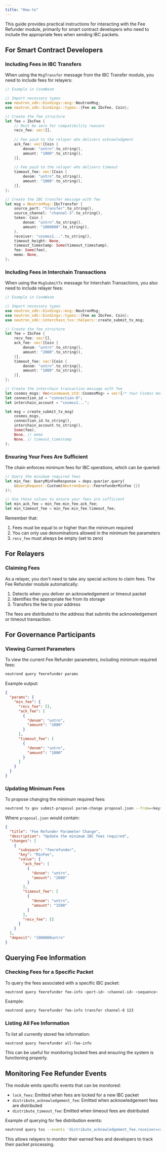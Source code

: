```yaml
---
title: "How-to"
---
```


This guide provides practical instructions for interacting with the Fee Refunder module, primarily for smart contract developers who need to include the appropriate fees when sending IBC packets.

## For Smart Contract Developers

### Including Fees in IBC Transfers

When using the `MsgTransfer` message from the IBC Transfer module, you need to include fees for relayers:

```rust
// Example in CosmWasm

// Import necessary types
use neutron_sdk::bindings::msg::NeutronMsg;
use neutron_sdk::bindings::types::{Fee as IbcFee, Coin};

// Create the fee structure
let fee = IbcFee {
    // Must be zero for compatibility reasons
    recv_fee: vec![],
    
    // Fee paid to the relayer who delivers acknowledgment
    ack_fee: vec![Coin {
        denom: "untrn".to_string(),
        amount: "1000".to_string(),
    }],
    
    // Fee paid to the relayer who delivers timeout
    timeout_fee: vec![Coin {
        denom: "untrn".to_string(),
        amount: "1000".to_string(),
    }],
};

// Create the IBC transfer message with fee
let msg = NeutronMsg::IbcTransfer {
    source_port: "transfer".to_string(),
    source_channel: "channel-3".to_string(),
    token: Coin {
        denom: "untrn".to_string(), 
        amount: "1000000".to_string(),
    },
    receiver: "cosmos1...".to_string(),
    timeout_height: None,
    timeout_timestamp: Some(timeout_timestamp),
    fee: Some(fee),
    memo: None,
};
```

### Including Fees in Interchain Transactions

When using the `MsgSubmitTx` message for Interchain Transactions, you also need to include relayer fees:

```rust
// Example in CosmWasm

// Import necessary types
use neutron_sdk::bindings::msg::NeutronMsg;
use neutron_sdk::bindings::types::{Fee as IbcFee, Coin};
use neutron_sdk::interchain_txs::helpers::create_submit_tx_msg;

// Create the fee structure
let fee = IbcFee {
    recv_fee: vec![],
    ack_fee: vec![Coin {
        denom: "untrn".to_string(),
        amount: "2000".to_string(),
    }],
    timeout_fee: vec![Coin {
        denom: "untrn".to_string(),
        amount: "1000".to_string(),
    }],
};

// Create the interchain transaction message with fee
let cosmos_msgs: Vec<cosmwasm_std::CosmosMsg> = vec![/* Your Cosmos messages here */];
let connection_id = "connection-0";
let interchain_account = "cosmos1...";

let msg = create_submit_tx_msg(
    cosmos_msgs,
    connection_id.to_string(),
    interchain_account.to_string(),
    Some(fee),
    None, // memo
    None, // timeout_timestamp
);
```

### Ensuring Your Fees Are Sufficient

The chain enforces minimum fees for IBC operations, which can be queried:

```rust
// Query the minimum required fees
let min_fee: QueryMinFeeResponse = deps.querier.query(
    &QueryRequest::Custom(NeutronQuery::FeerefunderMinFee {})
)?;

// Use these values to ensure your fees are sufficient
let min_ack_fee = min_fee.min_fee.ack_fee;
let min_timeout_fee = min_fee.min_fee.timeout_fee;
```

Remember that:
1. Fees must be equal to or higher than the minimum required
2. You can only use denominations allowed in the minimum fee parameters
3. `recv_fee` must always be empty (set to zero)

## For Relayers

### Claiming Fees

As a relayer, you don't need to take any special actions to claim fees. The Fee Refunder module automatically:

1. Detects when you deliver an acknowledgement or timeout packet
2. Identifies the appropriate fee from its storage
3. Transfers the fee to your address

The fees are distributed to the address that submits the acknowledgement or timeout transaction.

## For Governance Participants

### Viewing Current Parameters

To view the current Fee Refunder parameters, including minimum required fees:

```bash
neutrond query feerefunder params
```

Example output:
```json
{
  "params": {
    "min_fee": {
      "recv_fee": [],
      "ack_fee": [
        {
          "denom": "untrn",
          "amount": "1000"
        }
      ],
      "timeout_fee": [
        {
          "denom": "untrn",
          "amount": "1000"
        }
      ]
    }
  }
}
```

### Updating Minimum Fees

To propose changing the minimum required fees:

```bash
neutrond tx gov submit-proposal param-change proposal.json --from=<key> --chain-id=<chain-id>
```

Where `proposal.json` would contain:

```json
{
  "title": "Fee Refunder Parameter Change",
  "description": "Update the minimum IBC fees required",
  "changes": [
    {
      "subspace": "feerefunder",
      "key": "MinFee",
      "value": {
        "ack_fee": [
          {
            "denom": "untrn",
            "amount": "2000"
          }
        ],
        "timeout_fee": [
          {
            "denom": "untrn",
            "amount": "1500"
          }
        ],
        "recv_fee": []
      }
    }
  ],
  "deposit": "1000000untrn"
}
```

## Querying Fee Information

### Checking Fees for a Specific Packet

To query the fees associated with a specific IBC packet:

```bash
neutrond query feerefunder fee-info <port-id> <channel-id> <sequence>
```

Example:
```bash
neutrond query feerefunder fee-info transfer channel-0 123
```

### Listing All Fee Information

To list all currently stored fee information:

```bash
neutrond query feerefunder all-fee-info
```

This can be useful for monitoring locked fees and ensuring the system is functioning properly.

## Monitoring Fee Refunder Events

The module emits specific events that can be monitored:

- `lock_fees`: Emitted when fees are locked for a new IBC packet
- `distribute_acknowledgement_fee`: Emitted when acknowledgement fees are distributed
- `distribute_timeout_fee`: Emitted when timeout fees are distributed

Example of querying for fee distribution events:

```bash
neutrond query txs --events 'distribute_acknowledgement_fee.receiver=<relayer-address>'
```

This allows relayers to monitor their earned fees and developers to track their packet processing. 